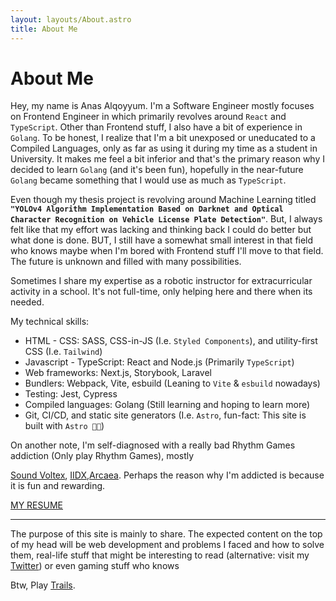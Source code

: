 ```yaml
---
layout: layouts/About.astro
title: About Me
---
```


# About Me

Hey, my name is Anas Alqoyyum. I'm a Software Engineer mostly focuses on Frontend Engineer in which primarily revolves around `React` and `TypeScript`. Other than
Frontend stuff, I also have a bit of experience in `Golang`. To be honest, I realize that I'm a bit unexposed or uneducated to a Compiled Languages, only as far as
using it during my time as a student in University. It makes me feel a bit inferior and that's the primary reason why I decided to learn `Golang`
(and it's been fun), hopefully in the near-future `Golang` became something that I would use as much as `TypeScript`.

Even though my thesis project is revolving around Machine Learning titled **`"YOLOv4 Algorithm Implementation Based on Darknet and Optical Character Recognition on Vehicle License Plate Detection"`**. But, I always felt like that my effort was lacking and thinking back I could do better but what done is done. BUT, I still have a
somewhat small interest in that field who knows maybe when I'm bored with Frontend stuff I'll move to that field. The future is unknown and filled with many
possibilities.

Sometimes I share my expertise as a robotic instructor for extracurricular activity in a school. It's not full-time, only helping here and there when its needed.

My technical skills:

- HTML - CSS: SASS, CSS-in-JS (I.e. `Styled Components`), and utility-first CSS (I.e. `Tailwind`)
- Javascript - TypeScript: React and Node.js (Primarily `TypeScript`)
- Web frameworks: Next.js, Storybook, Laravel
- Bundlers: Webpack, Vite, esbuild (Leaning to `Vite` & `esbuild` nowadays)
- Testing: Jest, Cypress
- Compiled languages: Golang (Still learning and hoping to learn more)
- Git, CI/CD, and static site generators (I.e. `Astro`, fun-fact: This site is built with `Astro 🧑‍🚀`)

On another note, I'm self-diagnosed with a really bad Rhythm Games addiction (Only play Rhythm Games), mostly

<a href="https://p.eagate.573.jp/game/eacsdvx/vi/index.html">Sound Voltex</a>,
<a href="https://p.eagate.573.jp/game/eac2dx/infinitas/">IIDX</a>,<a href="https://arcaea.lowiro.com/">Arcaea</a>. Perhaps the reason why
I'm addicted is because it is fun and rewarding.

<a href="https://darknowns.s-ul.eu/XkAjYbif">MY RESUME</a>

---

The purpose of this site is mainly to share. The expected content on the top of my head will be web development and problems I faced and how to solve them,
real-life stuff that might be interesting to read (alternative: visit my <a href="https://www.twitter.com/sanaalqoyyum/">Twitter</a>) or even gaming stuff who knows

Btw, Play <a href="https://store.steampowered.com/app/1198090/The_Legend_of_Heroes_Trails_of_Cold_Steel_IV/">Trails</a>.
